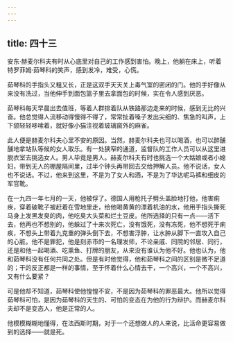 ```yaml
---
---
---
```

title: 四十三
---



安东·赫麦尔科夫有时从心底里对自己的工作感到害怕。晚上，他躺在床上，听着特罗菲姆·茹琴科的笑声，感到发冷，难受，心慌。

茹琴科的手指头又粗又长，正是这双手天天关上毒气室的密闭的门。他的手好像从来没有洗过，当他伸手到面包篮子里去拿面包的时候，实在令人感到厌恶。

茹琴科每天早晨出去值班，等着人群排着队从铁路那边走来的时候，感到无比的兴奋。他总觉得人流移动得慢得不得了，常常扯着嗓子发出尖细的、焦急的叫声，上下颌轻轻哆嗦着，就好像小猫注视着玻璃窗外的麻雀。

此人便是赫麦尔科夫心里不安的原因。当然，赫麦尔科夫也可以喝酒，也可以醉醺醺地拿站队等候的女人取乐。有一处狭窄的通道，监督队的工作人员可以从这里进脱衣室去挑选女人。男人毕竟是男人。赫麦尔科夫有时也挑选一个大姑娘或者小媳妇，带到无人的棚屋隔间里，过半个钟头再带回去交给押解人员。他不说话，女人也不说话。不过，他来到这里，不是为了女人和酒，不是为了华达呢马裤和细皮的军官靴。

在一九四一年七月的一天，他被俘了。德国人用枪托子劈头盖脸地打他，他害痢疾，穿着破靴子被赶着在雪地里走，给他喝黄黄的漂着机油的水，他用手指头撕死马身上发黑发臭的肉，他吃臭大头菜和烂土豆皮。他所选择的只有一点——活下去，他再也不想别的，他躲过了十来次死亡，没有饿死，没有冻死，他不想死于痢疾，不想头上带着九克重的弹头倒下去，不想害浮肿，让水肿从脚下一直攻入自己的心脏。他不是罪犯，他是刻赤市的一名理发师，不论亲戚、同院的邻居、同行，还是和他一起喝酒、吃熏鱼、打牌的朋友，从来没有谁认为他不好。他也认为，他和茹琴科没有任何共同之处。但是有时他觉得，他和茹琴科之间的区别是微不足道的；干的反正都是一样的事情，至于怀着什么心情去干，一个高兴，一个不高兴，又有什么要紧？

可是他却不知道，茹琴科使他惶惶不安，不是因为茹琴科的罪恶最大。他所以觉得茹琴科可怕，是因为茹琴科的天生的、可怕的变态在为他的行为辩护。而赫麦尔科夫却不是变态人，他是正常的人。

他模模糊糊地懂得，在法西斯时期，对于一个还想做人的人来说，比活命更容易做到的选择——就是死。